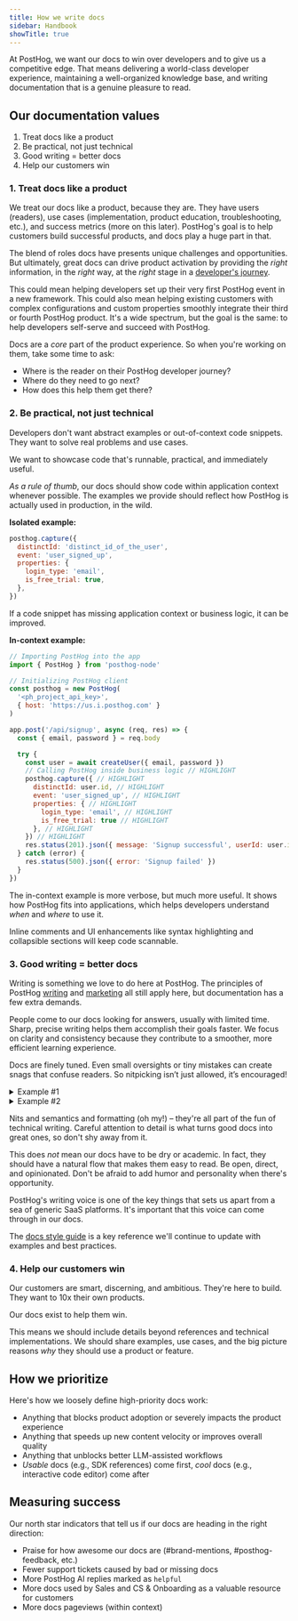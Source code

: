 ```yaml
---
title: How we write docs
sidebar: Handbook
showTitle: true
---
```


At PostHog, we want our docs to win over developers and to give us a competitive edge. That means delivering a world-class developer experience, maintaining a well-organized knowledge base, and writing documentation that is a genuine pleasure to read.

## Our documentation values 

1. Treat docs like a product
2. Be practical, not just technical
3. Good writing = better docs
4. Help our customers win

### 1. Treat docs like a product

We treat our docs like a product, because they are. They have users (readers), use cases (implementation, product education, troubleshooting, etc.), and success metrics (more on this later). PostHog's goal is to help customers build successful products, and docs play a huge part in that.

The blend of roles docs have presents unique challenges and opportunities. But ultimately, great docs can drive product activation by providing the *right* information, in the *right* way, at the *right* stage in a [developer's journey](https://res.cloudinary.com/dmukukwp6/image/upload/dev_journey_9ed427d2c5.webp). 

This could mean helping developers set up their very first PostHog event in a new framework. This could also mean helping existing customers with complex configurations and custom properties smoothly integrate their third or fourth PostHog product. It's a wide spectrum, but the goal is the same: to help developers self-serve and succeed with PostHog.

Docs are a *core* part of the product experience. So when you're working on them, take some time to ask:
- Where is the reader on their PostHog developer journey? 
- Where do they need to go next? 
- How does this help them get there?

### 2. Be practical, not just technical

Developers don't want abstract examples or out-of-context code snippets. They want to solve real problems and use cases.

We want to showcase code that's runnable, practical, and immediately useful.

*As a rule of thumb*, our docs should show code within application context whenever possible. The examples we provide should reflect how PostHog is actually used in production, in the wild. 

**Isolated example:**
```js
posthog.capture({
  distinctId: 'distinct_id_of_the_user',
  event: 'user_signed_up',
  properties: {
    login_type: 'email',
    is_free_trial: true,
  },
})
```

If a code snippet has missing application context or business logic, it can be improved.

**In-context example:**
```js focusOnLines=12-24
// Importing PostHog into the app
import { PostHog } from 'posthog-node'

// Initializing PostHog client
const posthog = new PostHog(
  '<ph_project_api_key>',
  { host: 'https://us.i.posthog.com' }
)

app.post('/api/signup', async (req, res) => {
  const { email, password } = req.body

  try {
    const user = await createUser({ email, password })
    // Calling PostHog inside business logic // HIGHLIGHT
    posthog.capture({ // HIGHLIGHT
      distinctId: user.id, // HIGHLIGHT
      event: 'user_signed_up', // HIGHLIGHT
      properties: { // HIGHLIGHT
        login_type: 'email', // HIGHLIGHT
        is_free_trial: true // HIGHLIGHT
      }, // HIGHLIGHT
    }) // HIGHLIGHT
    res.status(201).json({ message: 'Signup successful', userId: user.id})
  } catch (error) {
    res.status(500).json({ error: 'Signup failed' })
  }
})
```

The in-context example is more verbose, but much more useful. It shows how PostHog fits into applications, which helps developers understand *when* and *where* to use it. 

<CalloutBox icon="IconInfo" title="Scannable code" type="fyi">

Inline comments and UI enhancements like syntax highlighting and collapsible sections will keep code scannable.

</CalloutBox>

### 3. Good writing = better docs

Writing is something we love to do here at PostHog. The principles of PostHog [writing](/handbook/content/writing-for-posthog) and [marketing](/handbook/growth/marketing#marketing-values) all still apply here, but documentation has a few extra demands.

People come to our docs looking for answers, usually with limited time. Sharp, precise writing helps them accomplish their goals faster. We focus on clarity and consistency because they contribute to a smoother, more efficient learning experience. 

Docs are finely tuned. Even small oversights or tiny mistakes can create snags that confuse readers. So nitpicking isn’t just allowed, it’s encouraged!

<details>
<summary>Example #1</summary>

~~Just~~ Click the button to create a new insight.
</details>

<details>
<summary>Example #2</summary>

Under ~~**User** in your **Settings**~~ **Settings** > **User**, click the button.
</details>

Nits and semantics and formatting (oh my!) – they're all part of the fun of technical writing. Careful attention to detail is what turns good docs into great ones, so don't shy away from it.

This does *not* mean our docs have to be dry or academic. In fact, they should have a natural flow that makes them easy to read. Be open, direct, and opinionated. Don't be afraid to add humor and personality when there's opportunity.

PostHog's writing voice is one of the key things that sets us apart from a sea of generic SaaS platforms. It's important that this voice can come through in our docs.

The [docs style guide](/handbook/content/docs-style-guide) is a key reference we'll continue to update with examples and best practices.

### 4. Help our customers win 

Our customers are smart, discerning, and ambitious. They're here to build. They want to 10x their own products. 

Our docs exist to help them win.

This means we should include details beyond references and technical implementations. We should share examples, use cases, and the big picture reasons *why* they should use a product or feature. 

## How we prioritize

Here's how we loosely define high-priority docs work:
- Anything that blocks product adoption or severely impacts the product experience  
- Anything that speeds up new content velocity or improves overall quality
- Anything that unblocks better LLM-assisted workflows
- *Usable* docs (e.g., SDK references) come first, *cool* docs (e.g., interactive code editor) come after

## Measuring success

Our north star indicators that tell us if our docs are heading in the right direction:

- Praise for how awesome our docs are (#brand-mentions, #posthog-feedback, etc.)
- Fewer support tickets caused by bad or missing docs
- More PostHog AI replies marked as `helpful`
- More docs used by Sales and CS & Onboarding as a valuable resource for customers
- More docs pageviews (within context)